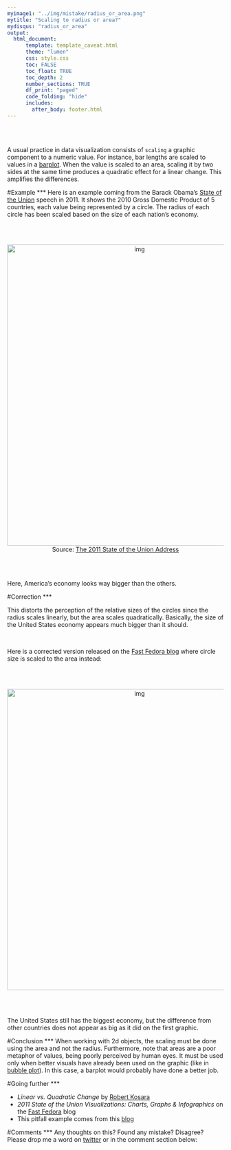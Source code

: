 ```yaml
---
myimage1: "../img/mistake/radius_or_area.png"
mytitle: "Scaling to radius or area?"
mydisqus: "radius_or_area"
output:
  html_document:
      template: template_caveat.html
      theme: "lumen"
      css: style.css
      toc: FALSE
      toc_float: TRUE
      toc_depth: 2
      number_sections: TRUE
      df_print: "paged"
      code_folding: "hide"
      includes: 
        after_body: footer.html
---
```


<br><br>
<div class="mycontent">

A usual practice in data visualization consists of `scaling` a graphic component to a numeric value. For instance, bar lengths are scaled to values in a [barplot](https://www.data-to-viz.com/graph/barplot). When the value is scaled to an area, scaling it by two sides at the same time produces a quadratic effect for a linear change. This amplifies the differences.



#Example
***
Here is an example coming from the Barack Obama’s [State of the Union](https://www.youtube.com/watch?v=kl2g40GoRxg) speech in 2011. It shows the 2010 Gross Domestic Product of 5 countries, each value being represented by a circle. The radius of each circle has been scaled based on the size of each nation’s economy. 

<br><br>

<center>
<img src="IMG/circle_radius.jpg" alt="img" width="600" height="700">
</center>

<center>
Source: [The 2011 State of the Union Address](https://www.youtube.com/watch?v=kl2g40GoRxg)
</center>
<br><br>

Here, America's economy looks way bigger than the others.



#Correction
***

This distorts the perception of the relative sizes of the circles since the radius scales linearly, but the area scales quadratically. Basically, the size of the United States economy appears much bigger than it should.

<br>

Here is a corrected version released on the [Fast Fedora blog](http://blog.fastfedora.com/2011/01/2011-state-of-the-union-visualizations.html) where circle size is scaled to the area instead:

<br><br>

<center>
<img src="IMG/circle_radius2.jpg" alt="img" width="600" height="700">
</center>

<br><br>

The United States still has the biggest economy, but the difference from other countries does not appear as big as it did on the first graphic.


#Conclusion
***
When working with 2d objects, the scaling must be done using the area and not the radius. Furthermore, note that areas are a poor metaphor of values, being poorly perceived by human eyes. It must be used only when better visuals have already been used on the graphic (like in [bubble plot](https://www.data-to-viz.com/graph/bubble.html)). In this case, a barplot would probably have done a better job. 



#Going further
***

- *Linear vs. Quadratic Change* by [Robert Kosara](https://eagereyes.org/blog/2008/linear-vs-quadratic-change)
- *2011 State of the Union Visualizations: Charts, Graphs & Infographics* on the [Fast Fedora](http://blog.fastfedora.com/2011/01/2011-state-of-the-union-visualizations.html) blog
- This pitfall example comes from this [blog](http://paldhous.github.io/ucb/2016/dataviz/week2.html)


#Comments
***
Any thoughts on this? Found any mistake? Disagree? Please drop me a word on [twitter](https://twitter.com/R_Graph_Gallery) or in the comment section below:
<br>


</div>















